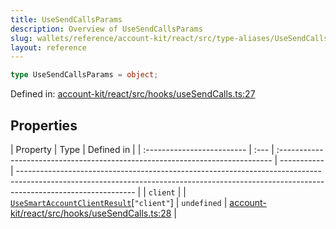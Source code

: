 ```yaml
---
title: UseSendCallsParams
description: Overview of UseSendCallsParams
slug: wallets/reference/account-kit/react/src/type-aliases/UseSendCallsParams
layout: reference
---
```


```ts
type UseSendCallsParams = object;
```

Defined in: [account-kit/react/src/hooks/useSendCalls.ts:27](https://github.com/alchemyplatform/aa-sdk/blob/49e74eee8606f480b200b4612d00d950da8a8742/account-kit/react/src/hooks/useSendCalls.ts#L27)

## Properties

| Property                   | Type | Defined in                                                                    |
| :------------------------- | :--- | :---------------------------------------------------------------------------- | ----------- | ----------------------------------------------------------------------------------------------------------------------------------------------------------------------------------------- |
| <a id="client" /> `client` |      | [`UseSmartAccountClientResult`](UseSmartAccountClientResult.mdx)\[`"client"`] | `undefined` | [account-kit/react/src/hooks/useSendCalls.ts:28](https://github.com/alchemyplatform/aa-sdk/blob/49e74eee8606f480b200b4612d00d950da8a8742/account-kit/react/src/hooks/useSendCalls.ts#L28) |
